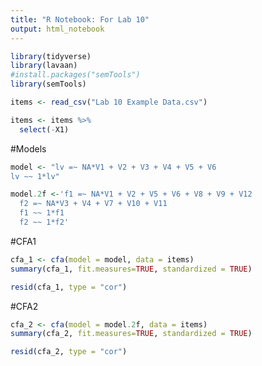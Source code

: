 ```yaml
---
title: "R Notebook: For Lab 10"
output: html_notebook
---
```




```r
library(tidyverse)
library(lavaan)
#install.packages("semTools")
library(semTools)
```


```r
items <- read_csv("Lab 10 Example Data.csv")

items <- items %>% 
  select(-X1)
```

#Models
```r

model <- "lv =~ NA*V1 + V2 + V3 + V4 + V5 + V6
lv ~~ 1*lv"

model.2f <-'f1 =~ NA*V1 + V2 + V5 + V6 + V8 + V9 + V12
  f2 =~ NA*V3 + V4 + V7 + V10 + V11
  f1 ~~ 1*f1
  f2 ~~ 1*f2'

```

#CFA1
```r
cfa_1 <- cfa(model = model, data = items)
summary(cfa_1, fit.measures=TRUE, standardized = TRUE)

```

```r
resid(cfa_1, type = "cor")
```
#CFA2
```r
cfa_2 <- cfa(model = model.2f, data = items)
summary(cfa_2, fit.measures=TRUE, standardized = TRUE)
```
```r
resid(cfa_2, type = "cor")
```
